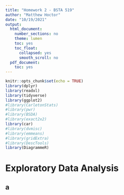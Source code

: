```yaml
---
title: "Homework 2 - BSTA 519"
author: "Matthew Hoctor"
date: "10/19/2021"
output:
  html_document:
    number_sections: no
    theme: lumen
    toc: yes
    toc_float:
      collapsed: yes
      smooth_scroll: no
  pdf_document:
    toc: yes
---
```


```r
knitr::opts_chunk$set(echo = TRUE)
library(dplyr)
library(readxl)
library(tidyverse)
library(ggplot2)
#library(CarletonStats)
#library(pwr)
#library(BSDA)
#library(exact2x2)
library(car)
#library(dvmisc)
#library(emmeans)
#library(gridExtra)
#library(DescTools)
library(DiagrammeR)
```

# Exploratory Data Analysis

## a